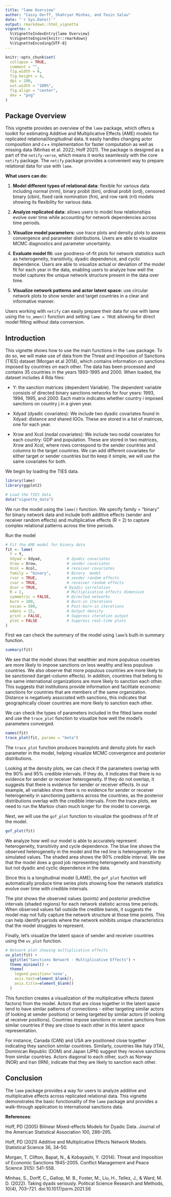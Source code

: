 ```yaml
---
title: "lame Overview"
author: "Cassy Dorff, Shahryar Minhas, and Tosin Salau"
date: "`r Sys.Date()`"
output: rmarkdown::html_vignette
vignette: >
  %\VignetteIndexEntry{lame Overview}
  %\VignetteEngine{knitr::rmarkdown}
  %\VignetteEncoding{UTF-8}
---
```


```r
knitr::opts_chunk$set(
  collapse = TRUE,
  comment = "",
  fig.width = 6,
  fig.height = 4,
  dpi = 200,
  out.width = "100%",
  fig.align = "center",
  dev = "png" 
)
```

## Package Overview

This vignette provides an overview of the `lame` package, which offers a toolkit for estimating Additive and Multiplicative Effects (AME) models for replicated relational/longitudinal data. It easily handles changing actor composition and c++ implementation for faster computation as well as missing data (Minhas et al. 2022; Hoff 2021). The package is designed as a part of the `netify-verse`, which means it works seamlessly with the core `netify` package. The `netify` package provides a convenient way to prepare relational data for use with `lame`.

**What users can do:**

(1) **Model different types of relational data:** flexible for various data including normal (nrm), binary probit (bin), ordinal probit (ord), censored binary (cbin), fixed rank nomination (frn), and row rank (rrl) models showing its flexibility for various data.

(2) **Analyze replicated data:** allows users to model how relationships evolve over time while accounting for network dependencies across time periods.

(2) **Visualize model parameters:** use trace plots and density plots to assess convergence and parameter distributions. Users are able to visualize MCMC diagnostics and parameter uncertainty.

(3) **Evaluate model fit:** use goodness-of-fit plots for network statistics such as heterogeneity, transitivity, dyadic dependence, and cyclic dependence. Users are able to visualize actual or deviation of the model fit for each year in the data, enabling users to analyze how well the model captures the unique network structure present in the data over time.
  
(4) **Visualize network patterns and actor latent space:** use circular network plots to show sender and target countries in a clear and informative manner.

Users working with `netify` can easily prepare their data for use with lame using the `to_amen()` function and setting `lame = TRUE` allowing for direct model fitting without data conversion.

## Introduction

This vignette shows how to use the main functions in the `lame` package. To do so, we will make use of data from the Threat and Imposition of Sanctions (TIES) dataset (Morgan et.al 2014), which contains information on sanctions imposed by countries on each other. The data has been processed and contains 35 countries in the years 1993-1995 and 2000. When loaded, the dataset includes 4 Rda files:

- Y: the sanction matrices (dependent Variable). The dependent variable consists of directed binary sanctions networks for four years: 1993, 1994, 1995, and 2000. Each matrix indicates whether country i imposed sanctions on country j in a given year.

- Xdyad (dyadic covariates): We include two dyadic covariates found in Xdyad: distance and shared IGOs. These are stored in a list of matrices, one for each year.

- Xrow and Xcol (nodal covariates): We include two nodal covariates for each country: GDP and population. These are stored in two matrices, Xrow and Xcol, where rows correspond to the sender countries and columns to the target countries. We can add different covariates for either target or sender countries but tto keep it simple, we will use the same covariates for both.

We begin by loading the TIES data. 

```r
library(lame)
library(ggplot2)

# Load the TIES data
data("vignette_data")

```


We run the model using the `lame()` function. We specify family = "binary" for binary network data and include both additive effects (sender and receiver random effects) and multiplicative effects (R = 2) to capture complex relational patterns across the time periods.


Run the model

```r
# Fit the AME model for binary data
fit <- lame(
  Y = Y,                    
  Xdyad = Xdyad,           # dyadic covariates
  Xrow = Xrow,             # sender covariates
  Xcol = Xcol,             # receiver covariates 
  family = "binary",       # Binary  model
  rvar = TRUE,             # sender random effects
  cvar = TRUE,             # receiver random effects
  dcor = TRUE,            # Dyadic correlation
  R = 2,                   # Multiplicative effects dimension
  symmetric = FALSE,       # Directed networks
  burn = 100,              # Burn-in iterations
  nscan = 500,             # Post-burn-in iterations
  odens = 25,              # Output density
  print = FALSE,           # Suppress iteration output
  plot = FALSE             # Suppress real-time plots
)

```

First we can check the summary of the model using `lame`'s built-in summary function. 

```r
summary(fit)
```

We see that the model shows that wealthier and more populous countries are more likely to impose sanctions on less wealthy and less populous countries. We also observe that more populous countries are more likely to be sanctioned (target-column effects). In addition, countries that belong to the same international organizations are more likely to sanction each other. This suggests that institutions provide information and facilitate economic sanctions for countries that are members of the same organization. Distance is negatively associated with sanctions, this indicates that geographically closer countries are more likely to sanction each other.

We can check the types of parameters included in the fitted lame model and use the `trace_plot` function to visualize how well the model's parameters converged.
```r
names(fit)
trace_plot(fit, params = "beta")
```

The `trace_plot` function produces traceplots and density plots for each parameter in the model, helping visualize MCMC convergence and posterior distributions.

Looking at the density plots, we can check if the parameters overlap with the 90% and 95% credible intervals. If they do, it indicates that there is no evidence for sender or receiver heterogeneity. If they do not overlap, it suggests that there is evidence for sender or receiver effects. In our example, all variables show there is no evidence for sender or receiver heterogeneity in sanctioning patterns across the countries, as the posterior distributions overlap with the credible intervals. From the trace plots, we need to run the Markov chain much longer for the model to converge.

Next, we will use the `gof_plot` function to visualize the goodness of fit of the model. 

```r
gof_plot(fit) 
```
 
We analyze how well our model is able to accurately represent heterogeneity, transitivity and cycle dependence. The blue line shows the observed heterogeneity in the model and the red line is heterogeneity in the simulated values. The shaded area shows the 90% credible interval. We see that the model does a good job representing heterogeneity and transitivity but not dyadic and cyclic dependence in the data.
 
Since this is a longitudinal model (LAME), the `gof_plot` function will automatically produce time series plots showing how the network statistics evolve over time with credible intervals.

The plot shows the observed values (points) and posterior predictive intervals (shaded regions) for each network statistic across time periods. When observed values fall outside the credible bands, it suggests the model may not fully capture the network structure at those time points. This can help identify periods where the network exhibits unique characteristics that the model struggles to represent.

Finally, let's visualize the latent space of sender and receiver countries using the `uv_plot` function.

```r

# Network plot showing multiplicative effects
uv_plot(fit) +
  ggtitle("Sanctions Network - Multiplicative Effects") +
  theme_minimal() +
  theme(
    legend.position='none',
    axis.text=element_blank(),
    axis.title=element_blank()
  )

```

This function creates a visualization of the multiplicative effects (latent factors) from the model. Actors that are close together in the latent space tend to have similar patterns of connections - either targeting similar actors (if looking at sender positions) or being targeted by similar actors (if looking at receiver positions). Countries impose sanctions or receive sanctions from similar countries if they are close to each other in this latent space representation.

For instance, Canada (CAN) and USA are positioned close together indicating they sanction similar countries. Similarly, countries like Italy (ITA), Dominican Republic (DOM) and Japan (JPN) suggest they receive sanctions from similar countries. Actors diagonal to each other, such as Norway (NOR) and Iran (IRN), indicate that they are likely to sanction each other.


## Conclusion

The `lame` package provides a way for users to analyze additive and multiplicative effects across replicated relational data. This vignette demonstrates the basic functionality of the `lame` package and provides a walk-through application to international sanctions data.

**References**:

Hoff, PD (2005) Bilinear Mixed-effects Models for Dyadic Data. Journal of the American Statistical Association 100, 286–295.

Hoff, PD (2021) Additive and Multiplicative Effects Network Models. Statistical Science 36, 34–50.

Morgan, T. Clifton, Bapat, N., & Kobayashi, Y. (2014). Threat and Imposition of Economic Sanctions 1945-2005. Conflict Management and Peace Science 31(5): 541-558.

Minhas, S., Dorff, C., Gallop, M. B., Foster, M., Liu, H., Tellez, J., & Ward, M. D. (2022). Taking dyads seriously. Political Science Research and Methods, 10(4), 703–721. doi:10.1017/psrm.2021.56
